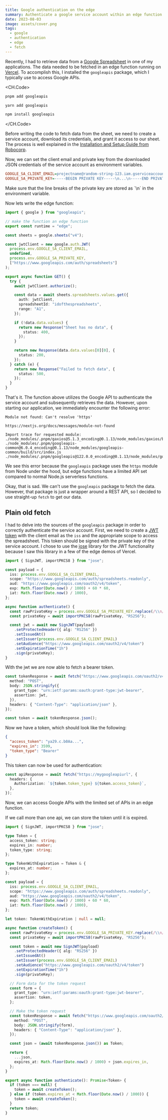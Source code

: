 ```yaml
---
title: Google authentication on the edge
summary: Authenticate a google service account within an edge function
date: 2023-08-03
image: assets/cover.png
tags:
  - google
  - authentication
  - edge
  - fetch
---
```


Recently, I had to retrieve data from a [Google Spreadsheet](https://www.google.de/intl/de/sheets/about/) in one of my applications.
The data needed to be fetched in an edge function running on [Vercel](https://vercel.com).
To accomplish this, I installed the `googleapis` package,
which I typically use to access Google APIs.

<CH.Code>

```bash pnpm
pnpm add googleapis
```

```bash yarn
yarn add googleapis
```

```bash npm
npm install googleapis
```

</CH.Code>

Before writing the code to fetch data from the sheet,
we need to create a service account, download its credentials, and grant it access to our sheet.
The process is well explained in the [Installation and Setup Guide from Robocorp](https://robocorp.com/docs/development-guide/google-sheets/interacting-with-google-sheets#installation-and-setup).

Now, we can set the client email and private key from the downloaded JSON credentials of the service account as environment variables.

```ini .env.local
GOOGLE_SA_CLIENT_EMAIL=projectname@random-string-123.iam.gserviceaccount.com
GOOGLE_SA_PRIVATE_KEY=-----BEGIN PRIVATE KEY-----\n...\n-----END PRIVATE KEY-----\n
```

<Notification type="warning">
  Make sure that the line breaks of the private key are stored as `\n` in the environment variable.
</Notification>

Now lets write the edge function:

```ts
import { google } from "googleapis";

// make the function an edge function
export const runtime = "edge";

const sheets = google.sheets("v4");

const jwtClient = new google.auth.JWT(
  process.env.GOOGLE_SA_CLIENT_EMAIL,
  undefined,
  process.env.GOOGLE_SA_PRIVATE_KEY,
  ["https://www.googleapis.com/auth/spreadsheets"]
);

export async function GET() {
  try {
    await jwtClient.authorize();

    const data = await sheets.spreadsheets.values.get({
      auth: jwtClient,
      spreadsheetId: "idofthespreadsheets",
      range: "A1",
    });

    if (!data.data.values) {
      return new Response("Sheet has no data", {
        status: 400,
      });
    }

    return new Response(data.data.values[0][0], {
      status: 200,
    });
  } catch (e) {
    return new Response("Failed to fetch data", {
      status: 500,
    });
  }
}
```

That's it. The function above utilizes the Google API to authenticate the service account and subsequently retrieves the data.
However, upon starting our application, we immediately encounter the following error:

<Notification type="error">

```
Module not found: Can't resolve 'https'

https://nextjs.org/docs/messages/module-not-found

Import trace for requested module:
./node_modules/.pnpm/gaxios@5.1.3_encoding@0.1.13/node_modules/gaxios/build/src/index.js
./node_modules/.pnpm/googleapis-common@6.0.4_encoding@0.1.13/node_modules/googleapis-common/build/src/index.js
./node_modules/.pnpm/googleapis@122.0.0_encoding@0.1.13/node_modules/googleapis/build/src/index.js
```

</Notification>

We see this error because the `googleapis` package uses the `https` module from Node under the hood,
but edge functions have a limited API set compared to normal Node.js serverless functions.

Okay, that is sad.
We can't use the `googleapis` package to fetch the data.
However, that package is just a wrapper around a REST API, so I decided to use straight-up `fetch` to get our data.

## Plain old fetch

I had to delve into the sources of the `googleapis` package in order to correctly authenticate the service account.
First, we need to create a [JWT token](https://jwt.io/) with the client email as the `iss` and the appropriate scope to access the spreadsheet.
This token should be signed with the private key of the service account.
I chose to use the [jose](https://github.com/dvsekhvalnov/jose-jwt) library for the JWT functionality because I saw this library in a few of the edge demos of Vercel.

```ts
import { SignJWT, importPKCS8 } from "jose";

const payload = {
  iss: process.env.GOOGLE_SA_CLIENT_EMAIL,
  scope: "https://www.googleapis.com/auth/spreadsheets.readonly",
  aud: "https://www.googleapis.com/oauth2/v4/token",
  exp: Math.floor(Date.now() / 1000) + 60 * 60,
  iat: Math.floor(Date.now() / 1000),
};

async function authenticate() {
  const rawPrivateKey = process.env.GOOGLE_SA_PRIVATE_KEY.replace(/\\n/g, "\n");
  const privateKey = await importPKCS8(rawPrivateKey, "RS256");

  const jwt = await new SignJWT(payload)
    .setProtectedHeader({ alg: "RS256" })
    .setIssuedAt()
    .setIssuer(process.env.GOOGLE_SA_CLIENT_EMAIL)
    .setAudience("https://www.googleapis.com/oauth2/v4/token")
    .setExpirationTime("1h")
    .sign(privateKey);
}
```

With the jwt we are now able to fetch a bearer token.

```ts
const tokenResponse = await fetch("https://www.googleapis.com/oauth2/v4/token", {
  method: "POST",
  body: JSON.stringify({
    grant_type: "urn:ietf:params:oauth:grant-type:jwt-bearer",
    assertion: jwt,
  }),
  headers: { "Content-Type": "application/json" },
});

const token = await tokenResponse.json();
```

Now we have a token, which should look like the following:

```json
{
  "access_token": "ya29.c.b0Aa...",
  "expires_in": 3599,
  "token_type": "Bearer"
}
```

This token can now be used for authentication:

```ts
const apiResponse = await fetch("https://mygoogleapiurl", {
  headers: {
    Authorization: `${token.token_type} ${token.access_token}`,
  },
});
```

Now, we can access Google APIs with the limited set of APIs in an edge function.

<Notification type="info" title="Bonus" prose>
If we call more than one api, we can store the token until it is expired.

```ts
import { SignJWT, importPKCS8 } from "jose";

type Token = {
  access_token: string;
  expires_in: number;
  token_type: string;
};

type TokenWithExpiration = Token & {
  expires_at: number;
};

const payload = {
  iss: process.env.GOOGLE_SA_CLIENT_EMAIL,
  scope: "https://www.googleapis.com/auth/spreadsheets.readonly",
  aud: "https://www.googleapis.com/oauth2/v4/token",
  exp: Math.floor(Date.now() / 1000) + 60 * 60,
  iat: Math.floor(Date.now() / 1000),
};

let token: TokenWithExpiration | null = null;

async function createToken() {
  const rawPrivateKey = process.env.GOOGLE_SA_PRIVATE_KEY.replace(/\\n/g, "\n");
  const privateKey = await importPKCS8(rawPrivateKey, "RS256");

  const token = await new SignJWT(payload)
    .setProtectedHeader({ alg: "RS256" })
    .setIssuedAt()
    .setIssuer(process.env.GOOGLE_SA_CLIENT_EMAIL)
    .setAudience("https://www.googleapis.com/oauth2/v4/token")
    .setExpirationTime("1h")
    .sign(privateKey);

  // Form data for the token request
  const form = {
    grant_type: "urn:ietf:params:oauth:grant-type:jwt-bearer",
    assertion: token,
  };

  // Make the token request
  const tokenResponse = await fetch("https://www.googleapis.com/oauth2/v4/token", {
    method: "POST",
    body: JSON.stringify(form),
    headers: { "Content-Type": "application/json" },
  });

  const json = (await tokenResponse.json()) as Token;

  return {
    ...json,
    expires_at: Math.floor(Date.now() / 1000) + json.expires_in,
  };
}

export async function authenticate(): Promise<Token> {
  if (token === null) {
    token = await createToken();
  } else if (token.expires_at < Math.floor(Date.now() / 1000)) {
    token = await createToken();
  }
  return token;
}
```

</Notification>
